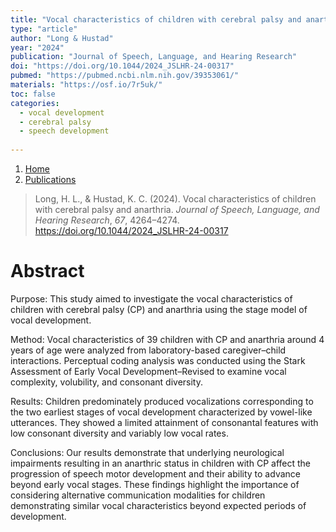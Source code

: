 ```yaml
---
title: "Vocal characteristics of children with cerebral palsy and anarthria"
type: "article"
author: "Long & Hustad"
year: "2024"
publication: "Journal of Speech, Language, and Hearing Research"
doi: "https://doi.org/10.1044/2024_JSLHR-24-00317"
pubmed: "https://pubmed.ncbi.nlm.nih.gov/39353061/"
materials: "https://osf.io/7r5uk/"
toc: false
categories:
  - vocal development
  - cerebral palsy
  - speech development
  
---
```


```{=html}
<nav aria-label="breadcrumb">
  <ol class="breadcrumb">
    <li class="breadcrumb-item"><a href="../../index.html">Home</a></li>
    <li class="breadcrumb-item"><a href="../../publications.html">Publications</a></li>
  </ol>
</nav>
```


> Long, H. L., & Hustad, K. C. (2024). Vocal characteristics of children with cerebral palsy and anarthria. *Journal of Speech, Language, and Hearing Research*, *67*, 4264--4274. <https://doi.org/10.1044/2024_JSLHR-24-00317>

# Abstract

Purpose: This study aimed to investigate the vocal characteristics of children with cerebral palsy (CP) and anarthria using the stage model of vocal development.

Method: Vocal characteristics of 39 children with CP and anarthria around 4 years of age were analyzed from laboratory-based caregiver--child interactions. Perceptual coding analysis was conducted using the Stark Assessment of Early Vocal Development--Revised to examine vocal complexity, volubility, and consonant diversity.

Results: Children predominately produced vocalizations corresponding to the two earliest stages of vocal development characterized by vowel-like utterances. They showed a limited attainment of consonantal features with low consonant diversity and variably low vocal rates.

Conclusions: Our results demonstrate that underlying neurological impairments resulting in an anarthric status in children with CP affect the progression of speech motor development and their ability to advance beyond early vocal stages. These findings highlight the importance of considering alternative communication modalities for children demonstrating similar vocal characteristics beyond expected periods of development.
